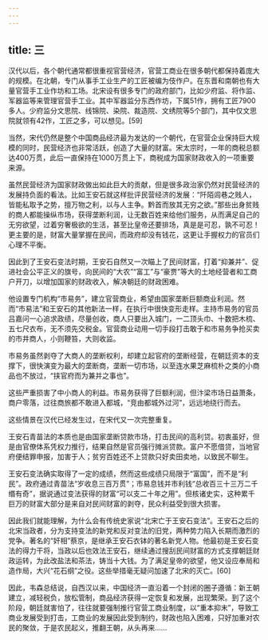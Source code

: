 ```yaml
---
---
---
```

title: 三
---



汉代以后，各个朝代通常都很重视官营经济，官营工商业在很多朝代都保持着庞大的规模。在北朝，专门从事手工业生产的工匠被编为伎作户。在东晋和南朝也有大量官营手工业作坊和工场。北宋设有很多专门的政府部门，比如少府监、将作监、军器监等来管理官营手工业。其中军器监分东西作坊，下属51作，拥有工匠7900多人。少府监分文思院、线锦院、染院、裁造院、文绣院等5个部门，其中仅文思院就领有42作，工匠之多，可以想见。[59]

当然，宋代仍然是整个中国商品经济最为发达的一个朝代，在官营企业保持巨大规模的同时，民营经济也非常活跃，创造了大量的财富。宋太宗时，一年的商税总额达400万贯，此后一直保持在1000万贯上下，商税成为国家财政收入的一项重要来源。

虽然民营经济为国家财政做出如此巨大的贡献，但是很多政治家仍然对民营经济的发展持负面的看法。比如王安石就这样批评民营经济的发展：“阡陌闾巷之贱人，皆能私取予之势，擅万物之利，以与人主争。黔首而放其无穷之欲。”那些出身贫贱的商人都能操纵市场，获得垄断利润，让无数百姓来给他们服务，从而满足自己的无穷欲望，过着穷奢极欲的生活，甚至比皇帝还要排场，真是是可忍，孰不可忍！更主要的是，财富大量掌握在民间，而政府却没有钱花，这更让手握权力的官员们心理不平衡。

因此到了王安石变法时期，王安石自然又一次瞄上了民间财富，打着“抑兼并”、促进社会公平正义的旗号，向民间的“大农”“富工”与“豪贾”等大的土地经营者和工商户开刀，以增加国家的财政收入，解决朝廷的财政困难。

他设置专门机构“市易务”，建立官营商业，希望由国家垄断巨额商业利润。然而“市易法”和王安石的其他新法一样，在执行中很快变形走样。主持市易务的官员吕嘉问一心追求政绩，尽量创收，商人只要出入城门，一二顶头巾、十数把木梳、五七尺衣布，无不须先交税金。官营商业动用一切手段打击敢于和市易务争抢买卖的市井商人，小则鞭笞，大则收监。

市易务虽然剥夺了大商人的垄断权利，却建立起官府的垄断经营，在朝廷资本的支撑下，很快演变为最大的垄断商，垄断一切市场，以至连水果芝麻梳朴之类的小商品也不放过，“挟官府而为兼并之事也”。

这些严重损害了中小商人的利益。市易务获得了巨额利润，但汴梁市场日益萧条，商户零落，过往商旅都不敢进入都城，“竞由都城外过河”，远远地绕行而去。

这些情景在汉代已经发生过，在宋代又一次完整重复。

王安石青苗法的本质也是由国家垄断贷款市场，打击民间的高利贷。初衷虽好，但是由官僚体系凭权力推行，结果自然是官员强行摊派贷款。富户不愿借贷，当地官府便结罪申报，加害于人；贫穷百姓还不上贷款只好卖田卖地，以致民不聊生。

王安石变法确实取得了一定的成绩，然而这些成绩只局限于“富国”，而不是“利民”。政府通过青苗法“岁收息三百万贯”；市易息钱并市利钱“总收百三十三万二千缗有奇”，据说通过变法获得的财富“可以支二十年之用”。但核诸史实，这种累千巨万的财富大部分是来自对民间财富的剥夺，民众利益受到很大损害。

因此我们就能理解，为什么会有传统史家说“北宋亡于王安石变法”。王安石之后的北宋当政者，分为支持变法的新党和反对变法的旧党，两种势力陷入长期而激烈的党争。著名的“奸相”蔡京，是继承王安石衣钵的著名新党人物。他最初是王安石变法的得力干将，当政以后也效法王安石，继续通过搜刮民间财富的方式支撑朝廷财政运转，为此改盐法和茶法，铸当十大钱。为了满足皇帝的欲望，他又设应奉局和造作局，大兴“花石纲”之役。这些举措毫无疑问加速了北宋的灭亡。[60]

因此，韦森总结说，自西汉以来，中国经济一直沿着一个封闭的圈子遵循：新王朝建立，减轻税负，放松管制，商品经济获得一定恢复和发展，出现繁荣。到了这个阶段，朝廷就害怕了，往往就要强制推行官营工商业制度，以“重本抑末”，导致工商业发展受到打击，工商业的发展因此受到制约，财政也陷入困难，只好加重对农民的聚敛，于是农民起义，推翻王朝，从头再来……